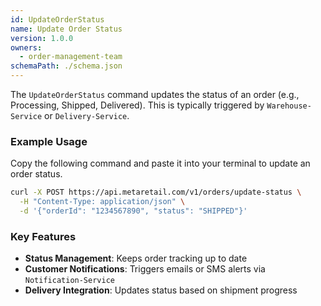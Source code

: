 ```yaml
---
id: UpdateOrderStatus
name: Update Order Status
version: 1.0.0
owners:
  - order-management-team
schemaPath: ./schema.json
---
```


The `UpdateOrderStatus` command updates the status of an order (e.g., Processing, Shipped, Delivered). This is typically triggered by `Warehouse-Service` or `Delivery-Service`.

<NodeGraph />

<SchemaViewer file="schema.json" title="Schema" maxHeight="500px" />

### Example Usage

Copy the following command and paste it into your terminal to update an order status.

```bash frame="none"
curl -X POST https://api.metaretail.com/v1/orders/update-status \
  -H "Content-Type: application/json" \
  -d '{"orderId": "1234567890", "status": "SHIPPED"}'
```

### Key Features

- **Status Management**: Keeps order tracking up to date  
- **Customer Notifications**: Triggers emails or SMS alerts via `Notification-Service`  
- **Delivery Integration**: Updates status based on shipment progress  

